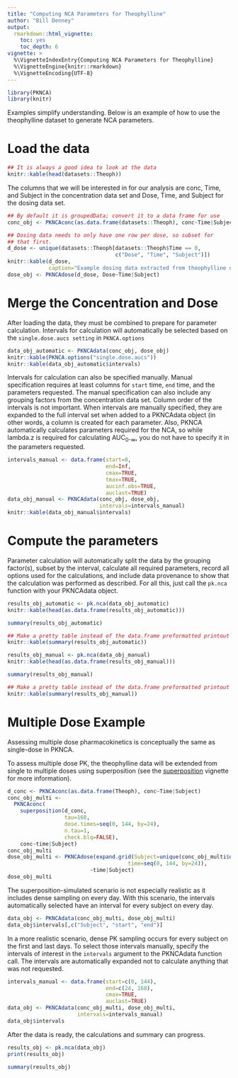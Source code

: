 ```yaml
---
title: "Computing NCA Parameters for Theophylline"
author: "Bill Denney"
output:
  rmarkdown::html_vignette:
    toc: yes
    toc_depth: 6
vignette: >
  %\VignetteIndexEntry{Computing NCA Parameters for Theophylline}
  %\VignetteEngine{knitr::rmarkdown}
  %\VignetteEncoding{UTF-8}
---
```


```r
library(PKNCA)
library(knitr)
```

Examples simplify understanding.  Below is an example of how to use the theophylline dataset to generate NCA parameters.

# Load the data

```r
## It is always a good idea to look at the data
knitr::kable(head(datasets::Theoph))
```

The columns that we will be interested in for our analysis are conc, Time, and Subject in the concentration data set and Dose, Time, and Subject for the dosing data set.

```r
## By default it is groupedData; convert it to a data frame for use
conc_obj <- PKNCAconc(as.data.frame(datasets::Theoph), conc~Time|Subject)

## Dosing data needs to only have one row per dose, so subset for
## that first.
d_dose <- unique(datasets::Theoph[datasets::Theoph$Time == 0,
                                  c("Dose", "Time", "Subject")])
knitr::kable(d_dose,
             caption="Example dosing data extracted from theophylline data set")
dose_obj <- PKNCAdose(d_dose, Dose~Time|Subject)
```

# Merge the Concentration and Dose

After loading the data, they must be combined to prepare for parameter calculation.  Intervals for calculation will automatically be selected based on the `single.dose.aucs setting` in `PKNCA.options`

```r
data_obj_automatic <- PKNCAdata(conc_obj, dose_obj)
knitr::kable(PKNCA.options("single.dose.aucs"))
knitr::kable(data_obj_automatic$intervals)
```

Intervals for calculation can also be specified manually.  Manual specification requires at least columns for `start` time, `end` time, and the parameters requested.  The manual specification can also include any grouping factors from the concentration data set.  Column order of the intervals is not important.  When intervals are manually specified, they are expanded to the full interval set when added to a PKNCAdata object (in other words, a column is created for each parameter.  Also, PKNCA automatically calculates parameters required for the NCA, so while lambda.z is required for calculating AUC~0-$\infty$~, you do not have to specify it in the parameters requested.

```r
intervals_manual <- data.frame(start=0,
                               end=Inf,
                               cmax=TRUE,
                               tmax=TRUE,
                               aucinf.obs=TRUE,
                               auclast=TRUE)
data_obj_manual <- PKNCAdata(conc_obj, dose_obj,
                             intervals=intervals_manual)
knitr::kable(data_obj_manual$intervals)
```

# Compute the parameters

Parameter calculation will automatically split the data by the grouping factor(s), subset by the interval, calculate all required parameters, record all options used for the calculations, and include data provenance to show that the calculation was performed as described.  For all this, just call the `pk.nca` function with your PKNCAdata object.

```r
results_obj_automatic <- pk.nca(data_obj_automatic)
knitr::kable(head(as.data.frame(results_obj_automatic)))
```
```r
summary(results_obj_automatic)
```
```r
## Make a pretty table instead of the data.frame preformatted printout
knitr::kable(summary(results_obj_automatic))
```

```r
results_obj_manual <- pk.nca(data_obj_manual)
knitr::kable(head(as.data.frame(results_obj_manual)))
```
```r
summary(results_obj_manual)
```
```r
## Make a pretty table instead of the data.frame preformatted printout
knitr::kable(summary(results_obj_manual))
```

# Multiple Dose Example

Assessing multiple dose pharmacokinetics is conceptually the same as single-dose in PKNCA.

To assess multiple dose PK, the theophylline data will be extended from single to multiple doses using superposition (see the [superposition](v20-superposition.html) vignette for more information).

```r
d_conc <- PKNCAconc(as.data.frame(Theoph), conc~Time|Subject)
conc_obj_multi <-
  PKNCAconc(
    superposition(d_conc,
                  tau=168,
                  dose.times=seq(0, 144, by=24),
                  n.tau=1,
                  check.blq=FALSE),
    conc~time|Subject)
conc_obj_multi
dose_obj_multi <- PKNCAdose(expand.grid(Subject=unique(conc_obj_multi$data$Subject),
                                      time=seq(0, 144, by=24)),
                          ~time|Subject)
dose_obj_multi
```

The superposition-simulated scenario is not especially realistic as it includes dense sampling on every day.  With this scenario, the intervals automatically selected have an interval for every subject on every day.

```r
data_obj <- PKNCAdata(conc_obj_multi, dose_obj_multi)
data_obj$intervals[,c("Subject", "start", "end")]
```

In a more realistic scenario, dense PK sampling occurs for every subject on the first and last days.  To select those intervals manually, specify the intervals of interest in the `intervals` argument to the PKNCAdata function call.  The intervals are automatically expanded not to calculate anything that was not requested.

```r
intervals_manual <- data.frame(start=c(0, 144),
                               end=c(24, 168),
                               cmax=TRUE,
                               auclast=TRUE)
data_obj <- PKNCAdata(conc_obj_multi, dose_obj_multi,
                      intervals=intervals_manual)
data_obj$intervals
```

After the data is ready, the calculations and summary can progress.

```r
results_obj <- pk.nca(data_obj)
print(results_obj)

summary(results_obj)
```
